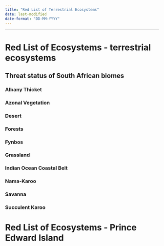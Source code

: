 ```yaml
---
title: "Red List of Terrestrial Ecosystems"
date: last-modified
date-format: "DD-MM-YYYY"
---
```


------------------------------------------------------------------------

# Red List of Ecosystems - terrestrial ecosystems


## Threat status of South African biomes

### Albany Thicket

### Azonal Vegetation

### Desert

### Forests

### Fynbos

### Grassland

### Indian Ocean Coastal Belt

### Nama-Karoo

### Savanna

### Succulent Karoo


# Red List of Ecosystems - Prince Edward Island 

